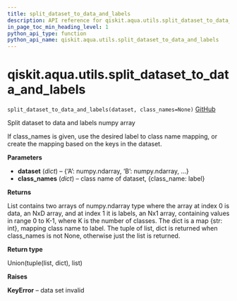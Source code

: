 ```yaml
---
title: split_dataset_to_data_and_labels
description: API reference for qiskit.aqua.utils.split_dataset_to_data_and_labels
in_page_toc_min_heading_level: 1
python_api_type: function
python_api_name: qiskit.aqua.utils.split_dataset_to_data_and_labels
---
```


<span id="qiskit-aqua-utils-split-dataset-to-data-and-labels" />

# qiskit.aqua.utils.split\_dataset\_to\_data\_and\_labels

<span id="qiskit.aqua.utils.split_dataset_to_data_and_labels" />

`split_dataset_to_data_and_labels(dataset, class_names=None)` [GitHub](https://github.com/qiskit-community/qiskit-aqua/tree/stable/0.8/qiskit/aqua/utils/dataset_helper.py "view source code")

Split dataset to data and labels numpy array

If class\_names is given, use the desired label to class name mapping, or create the mapping based on the keys in the dataset.

**Parameters**

*   **dataset** (*dict*) – \{‘A’: numpy.ndarray, ‘B’: numpy.ndarray, …}
*   **class\_names** (*dict*) – class name of dataset, \{class\_name: label}

**Returns**

List contains two arrays of numpy.ndarray type where the array at index 0 is data, an NxD array, and at index 1 it is labels, an Nx1 array, containing values in range 0 to K-1, where K is the number of classes. The dict is a map \{str: int}, mapping class name to label. The tuple of list, dict is returned when class\_names is not None, otherwise just the list is returned.

**Return type**

Union(tuple(list, dict), list)

**Raises**

**KeyError** – data set invalid

